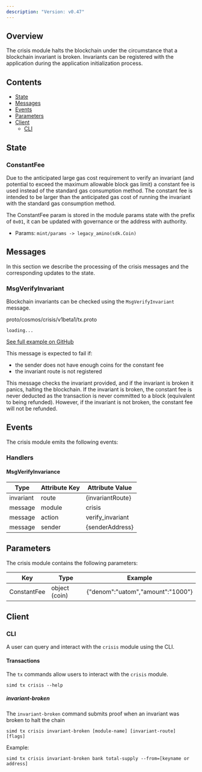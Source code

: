 ```yaml
---
description: "Version: v0.47"
---
```


## Overview[​](#overview "Direct link to Overview")

The crisis module halts the blockchain under the circumstance that a blockchain invariant is broken. Invariants can be registered with the application during the application initialization process.

## Contents[​](#contents "Direct link to Contents")

* [State](#state)
* [Messages](#messages)
* [Events](#events)
* [Parameters](#parameters)
* [Client](#client)
  * [CLI](#cli)

## State[​](#state "Direct link to State")

### ConstantFee[​](#constantfee "Direct link to ConstantFee")

Due to the anticipated large gas cost requirement to verify an invariant (and potential to exceed the maximum allowable block gas limit) a constant fee is used instead of the standard gas consumption method. The constant fee is intended to be larger than the anticipated gas cost of running the invariant with the standard gas consumption method.

The ConstantFee param is stored in the module params state with the prefix of `0x01`, it can be updated with governance or the address with authority.

* Params: `mint/params -> legacy_amino(sdk.Coin)`

## Messages[​](#messages "Direct link to Messages")

In this section we describe the processing of the crisis messages and the corresponding updates to the state.

### MsgVerifyInvariant[​](#msgverifyinvariant "Direct link to MsgVerifyInvariant")

Blockchain invariants can be checked using the `MsgVerifyInvariant` message.

proto/cosmos/crisis/v1beta1/tx.proto

```
loading...
```

[See full example on GitHub](https://github.com/cosmos/cosmos-sdk/blob/v0.47.0-rc1/proto/cosmos/crisis/v1beta1/tx.proto#L26-L42)

This message is expected to fail if:

* the sender does not have enough coins for the constant fee
* the invariant route is not registered

This message checks the invariant provided, and if the invariant is broken it panics, halting the blockchain. If the invariant is broken, the constant fee is never deducted as the transaction is never committed to a block (equivalent to being refunded). However, if the invariant is not broken, the constant fee will not be refunded.

## Events[​](#events "Direct link to Events")

The crisis module emits the following events:

### Handlers[​](#handlers "Direct link to Handlers")

#### MsgVerifyInvariance[​](#msgverifyinvariance "Direct link to MsgVerifyInvariance")

| Type      | Attribute Key | Attribute Value   |
| --------- | ------------- | ----------------- |
| invariant | route         | \{invariantRoute} |
| message   | module        | crisis            |
| message   | action        | verify\_invariant |
| message   | sender        | \{senderAddress}  |

## Parameters[​](#parameters "Direct link to Parameters")

The crisis module contains the following parameters:

| Key         | Type          | Example                            |
| ----------- | ------------- | ---------------------------------- |
| ConstantFee | object (coin) | \{"denom":"uatom","amount":"1000"} |

## Client[​](#client "Direct link to Client")

### CLI[​](#cli "Direct link to CLI")

A user can query and interact with the `crisis` module using the CLI.

#### Transactions[​](#transactions "Direct link to Transactions")

The `tx` commands allow users to interact with the `crisis` module.

```
simd tx crisis --help
```

##### invariant-broken[​](#invariant-broken "Direct link to invariant-broken")

The `invariant-broken` command submits proof when an invariant was broken to halt the chain

```
simd tx crisis invariant-broken [module-name] [invariant-route] [flags]
```

Example:

```
simd tx crisis invariant-broken bank total-supply --from=[keyname or address]
```
